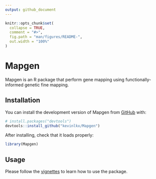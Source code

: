 ```yaml
---
output: github_document
---
```


<!-- README.md is generated from README.Rmd. Please edit that file -->

```r
knitr::opts_chunk$set(
  collapse = TRUE,
  comment = "#>",
  fig.path = "man/figures/README-",
  out.width = "100%"
)
```

# Mapgen

<!-- badges: start -->
<!-- badges: end -->

Mapgen is an R package that perform gene mapping using functionally-informed genetic fine mapping.

## Installation

You can install the development version of Mapgen from [GitHub](https://github.com/) with:

``` r
# install.packages("devtools")
devtools::install_github("kevinlkx/Mapgen")
```

After installing, check that it loads properly:
``` r
library(Mapgen)
```

## Usage

Please follow the [vignettes](https://kevinlkx.github.io/Mapgen/articles/index.html) 
to learn how to use the package. 

